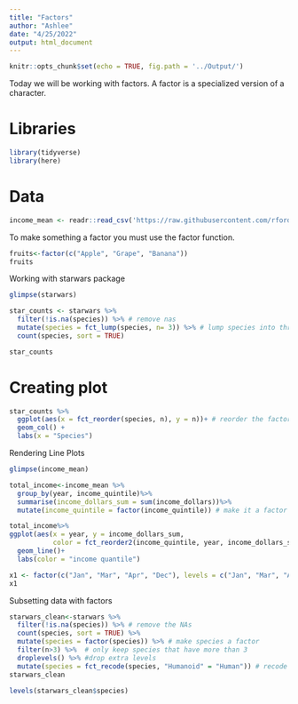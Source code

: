 ```yaml
---
title: "Factors"
author: "Ashlee"
date: "4/25/2022"
output: html_document
---
```


```r
knitr::opts_chunk$set(echo = TRUE, fig.path = '../Output/')
```

Today we will be working with factors. 
A factor is a specialized version of a character. 

# Libraries 
```r
library(tidyverse)
library(here)
```
# Data 
```r
income_mean <- readr::read_csv('https://raw.githubusercontent.com/rfordatascience/tidytuesday/master/data/2021/2021-02-09/income_mean.csv')
```
To make something a factor you must use the factor function. 
```r
fruits<-factor(c("Apple", "Grape", "Banana"))
fruits
```
Working with starwars package 
```r
glimpse(starwars) 

star_counts <- starwars %>% 
  filter(!is.na(species)) %>% # remove nas 
  mutate(species = fct_lump(species, n= 3)) %>% # lump species into three different categories where top three stay same and everything else turns into other 
  count(species, sort = TRUE)

star_counts

```
# Creating plot 
```r
star_counts %>% 
  ggplot(aes(x = fct_reorder(species, n), y = n))+ # reorder the factor of species by n
  geom_col() +
  labs(x = "Species")
```
Rendering Line Plots 
```r
glimpse(income_mean)

total_income<-income_mean %>%
  group_by(year, income_quintile)%>%
  summarise(income_dollars_sum = sum(income_dollars))%>%
  mutate(income_quintile = factor(income_quintile)) # make it a factor

total_income%>%
ggplot(aes(x = year, y = income_dollars_sum, 
           color = fct_reorder2(income_quintile, year, income_dollars_sum)))+ # reorder income quintile by year then by dollar sum 
  geom_line()+
  labs(color = "income quantile")
```

```r
x1 <- factor(c("Jan", "Mar", "Apr", "Dec"), levels = c("Jan", "Mar", "Apr", "Dec")) # levels are the order you want it to be 
x1

```
Subsetting data with factors
```r
starwars_clean<-starwars %>% 
  filter(!is.na(species)) %>% # remove the NAs
  count(species, sort = TRUE) %>%
  mutate(species = factor(species)) %>% # make species a factor
  filter(n>3) %>%  # only keep species that have more than 3
  droplevels() %>% #drop extra levels
  mutate(species = fct_recode(species, "Humanoid" = "Human")) # recode or rename level. give name of column, what you want the new name to be and what the old name was 
starwars_clean

levels(starwars_clean$species)
```

